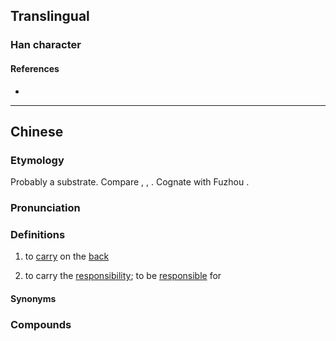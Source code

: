 {{also|𧴯}}
{{character info/new}}
==Translingual==

===Han character===
{{Han char|rn=39|rad=子|as=07|sn=10|four=|canj=NDBUC|ids=⿰子貝}}

====References====
* {{Han ref|kx=0280.021|hdz=21016.030|uh=5B6D|ud=23405}}

----

==Chinese==
{{zh-forms|alt=𧴯}}

===Etymology===
Probably a {{der|yue|qfa-tak}} substrate. Compare {{cog|za|maq||to carry on the back}}, {{cog|giu|ma⁵||to carry on the back}}, {{cog|mmd|ʔma⁵||to carry on the back}}. Cognate with Fuzhou {{cog|cdo|邁|tr=mâi||to carry on the back}}.

===Pronunciation===
{{zh-pron
|m=miē
|c=me1
|c-t=mie2
|cat=v
}}

===Definitions===
{{zh-hanzi}}

# {{lb|zh|Cantonese}} to [[carry]] on the [[back]]
#: {{zh-x|孭 書包|to '''wear''' a backpack|C}}
# {{lb|zh|Cantonese}} to carry the [[responsibility]]; to be [[responsible]] for

====Synonyms====
{{zh-dial|背負}}

===Compounds===
{{zh-der|孭帶|斜孭袋|孭鑊|孭起|孭數|孭債|孭飛|孭鐵|孭上身}}
